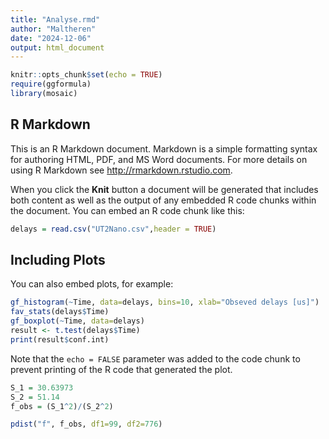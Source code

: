 ```yaml
---
title: "Analyse.rmd"
author: "Maltheren"
date: "2024-12-06"
output: html_document
---
```


```r
knitr::opts_chunk$set(echo = TRUE)
require(ggformula)
library(mosaic)

```

## R Markdown

This is an R Markdown document. Markdown is a simple formatting syntax for authoring HTML, PDF, and MS Word documents. For more details on using R Markdown see <http://rmarkdown.rstudio.com>.

When you click the **Knit** button a document will be generated that includes both content as well as the output of any embedded R code chunks within the document. You can embed an R code chunk like this:

```r
delays = read.csv("UT2Nano.csv",header = TRUE)

```

## Including Plots

You can also embed plots, for example:

```r
gf_histogram(~Time, data=delays, bins=10, xlab="Obseved delays [us]")
fav_stats(delays$Time)
gf_boxplot(~Time, data=delays)
result <- t.test(delays$Time)
print(result$conf.int)

```

Note that the `echo = FALSE` parameter was added to the code chunk to prevent printing of the R code that generated the plot.


```r
S_1 = 30.63973
S_2 = 51.14
f_obs = (S_1^2)/(S_2^2)

pdist("f", f_obs, df1=99, df2=776)
```